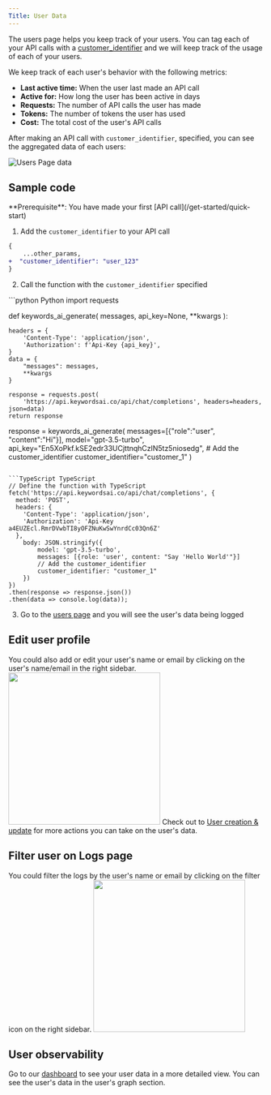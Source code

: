 ```yaml
---
Title: User Data
---
```


The users page helps you keep track of your users. You can tag each of your API calls with a [customer_identifier](/features/generation/customer-identifier)
and we will keep track of the usage of each of your users.


We keep track of each user's behavior with the following metrics:
- **Last active time:** When the user last made an API call
- **Active for:** How long the user has been active in days
- **Requests:** The number of API calls the user has made
- **Tokens:** The number of tokens the user has used
- **Cost:** The total cost of the user's API calls

After making an API call with `customer_identifier`, specified, you can see the aggregated data of each users:

<img src="/images/users-page/Users.png" alt="Users Page data" />

## Sample code
<Info>
**Prerequisite**: You have made your first [API call](/get-started/quick-start)
</Info>

1. Add the `customer_identifier` to your API call
```diff
{
    ...other_params,
+  "customer_identifier": "user_123"
}
```
2. Call the function with the `customer_identifier` specified
<CodeGroup>
```python Python
import requests

def  keywords_ai_generate( 
                messages, 
                api_key=None,
                **kwargs
                ):

    headers = {
        'Content-Type': 'application/json',
        'Authorization': f'Api-Key {api_key}',
    }
    data = {
        "messages": messages,
        **kwargs
    }
        
    response = requests.post(
        'https://api.keywordsai.co/api/chat/completions', headers=headers, json=data)
    return response

response = keywords_ai_generate(
    messages=[{"role":"user", "content":"Hi"}], 
                     model="gpt-3.5-turbo", 
                     api_key="En5XoPkf.kSE2edr33UCjttnqhCzlN5tz5niosedg",
                     # Add the customer_identifier
                    customer_identifier="customer_1"
              )
```

```TypeScript TypeScript
// Define the function with TypeScript
fetch('https://api.keywordsai.co/api/chat/completions', {
  method: 'POST',
  headers: {
    'Content-Type': 'application/json',
    'Authorization': 'Api-Key a4EUZEcl.RmrDVwbTI8yOFZNuKwSwYnrdCc03Qn6Z'
  },
    body: JSON.stringify({
        model: 'gpt-3.5-turbo',
        messages: [{role: 'user', content: "Say 'Hello World'"}]
        // Add the customer_identifier
        customer_identifier: "customer_1"
    })
})
.then(response => response.json())
.then(data => console.log(data));
```
</CodeGroup>

3. Go to the [users page](https://keywordsai.co/platform/users) and you will see the user's data being logged

## Edit user profile
You could also add or edit your user's name or email by clicking on the user's name/email in the right sidebar.
<img width="300" src="/images/users-page/user-edit.png"/>
Check out to [User creation & update](/features/user/user-creation) for more actions you can take on the user's data.

## Filter user on Logs page
You could filter the logs by the user's name or email by clicking on the filter icon on the right sidebar.
<img width="300" src="/images/users-page/filter.png"/>

## User observability
Go to our [dashboard](/features/monitoring/analytics#users) to see your user data in a more detailed view. You can see the user's data in the user's graph section.